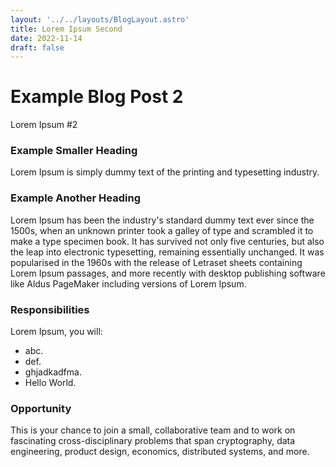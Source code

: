 ```yaml
---
layout: '../../layouts/BlogLayout.astro'
title: Lorem Ipsum Second
date: 2022-11-14
draft: false
---
```


# Example Blog Post 2

Lorem Ipsum #2

### Example Smaller Heading

Lorem Ipsum is simply dummy text of the printing and typesetting industry.

### Example Another Heading

Lorem Ipsum has been the industry's standard dummy text ever since the 1500s, when an unknown printer took a galley of type and scrambled it to make a type specimen book. It has survived not only five centuries, but also the leap into electronic typesetting, remaining essentially unchanged. It was popularised in the 1960s with the release of Letraset sheets containing Lorem Ipsum passages, and more recently with desktop publishing software like Aldus PageMaker including versions of Lorem Ipsum.

### Responsibilities

Lorem Ipsum, you will:

- abc.
- def.
- ghjadkadfma.
- Hello World.

### Opportunity

This is your chance to join a small, collaborative team and to work on fascinating cross-disciplinary problems that span cryptography, data engineering, product design, economics, distributed systems, and more.

